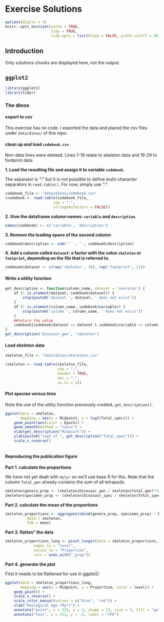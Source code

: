 # Exercise Solutions {#exercise-solutions}

```r
options(digits = 3)
knitr::opts_knit$set(cache = TRUE,
                     tidy = TRUE,
                     tidy.opts = list(blank = FALSE, width.cutoff = 60))
```


## Introduction

Only solutions chunks are displayed here, not the output.

## `ggplot2`

```r
library(ggplot2)
library(tidyr)
```

### The dinos

#### export to csv

This exercise has no code. I exported the data and placed the csv files under `data/dinos/` of this repo.

#### clean up and load `codebook.csv`

Non-data lines were deleted. Lines 1-18 relate to skeleton data and 19-29 to footprint data. 

**1. Load the resulting file and assign it to variable `codebook`.**  

The separator is ": " but it is not possible to define multi-character separators in `read.table()`. For now, simply use ":".

```r
codebook_file <- "data/dinos/codebook.csv"
(codebook <- read.table(codebook_file, 
                      sep = ":",
                      stringsAsFactors = FALSE))
```

**2. Give the dataframe column names: `variable` and `description`.**

```r
names(codebook) <- c('variable', 'description')
```


**3. Remove the leading space of the second column **

```r
codebook$description <- sub('^ ', '', codebook$description)
```

**4. Add a column called `dataset`: a factor with the value `skeleton` or `footprint`, depending on the file that is referred to.**

```r
codebook$dataset <- c(rep('skeleton', 18), rep('footprint', 11))
```

#### Write a utility function

```r
get_description <- function(column_name, dataset = 'skeleton') {
    if (! is.element(dataset, codebook$dataset)) {
        stop(paste0('dataset ', dataset, ' does not exist'))
    }
    if (! is.element(column_name, codebook$variable)) {
        stop(paste0('column ', column_name, ' does not exist'))
    }
    ##return the value
    codebook[codebook$dataset == dataset & codebook$variable == column_name, "description"]
}
get_description('Dinosaur_gen', 'skeleton')
```

#### Load skeleton data

```r
skeleton_file <- "data/dinos/skeletons.csv"

(skeleton <- read.table(skeleton_file, 
                        sep = ";",
                        header = TRUE,
                        dec = ",",
                        as.is = 1))
```


#### Plot species versus time

Note the use of the utility function previously created, `get_description()`.

```r
ggplot(data = skeleton,
       mapping = aes(x = Midpoint, y = log2(Total_spec))) +
    geom_point(aes(color = Epoch)) + 
    geom_smooth(method = "loess") +
    xlab(get_description("Midpoint")) +
    ylab(paste0("log2 of ", get_description("Total_spec"))) +
    scale_x_reverse()
    
```

#### Reproducing the publication figure

**Part 1. calculate the proportions**

We have not yet dealt with `dplyr` so we'll use base R for this. Note that the column `Total_gen` already contains the sum of all tetrapods.

```r
skeleton$genera_prop <- (skeleton$Dinosaur_gen / skeleton$Total_gen)*100
skeleton$specimen_prop <- (skeleton$Dinosaur_spec / skeleton$Total_spec)*100
```

**Part 2. calculate the mean of the proportions**

```r
skeleton_proportions <- aggregate(cbind(genera_prop, specimen_prop) ~ Epoch + Stage + Midpoint, 
          data = skeleton,
          FUN = mean)
```

**Part 3. flatten" the data**

```r
skeleton_proportions_long <- pivot_longer(data = skeleton_proportions, 
             names_to = "level", 
             values_to = "Proportion", 
             cols = ends_with("_prop"))
```

**Part 4. generate the plot**

First it needs to be flattened for use in ggplot2:

```r

ggplot(data = skeleton_proportions_long,
       mapping = aes(x = Midpoint, y = Proportion, color = level)) +
    geom_point() +
    scale_x_reverse() +
    scale_color_manual(values = c("blue", "red")) +
    xlab("Geological age (Myr)") +
    annotate("point", x = 231, y = 1, shape = 23, size = 5, fill = "goldenrod1") +
    annotate("text", x = 231, y = -3, label = "CPE")

```

